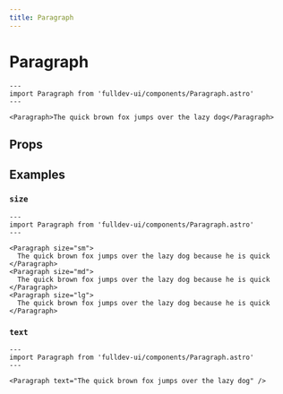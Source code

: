 ```yaml
---
title: Paragraph
---
```


# Paragraph


```astro live
---
import Paragraph from 'fulldev-ui/components/Paragraph.astro'
---

<Paragraph>The quick brown fox jumps over the lazy dog</Paragraph>
```

## Props

<PropsTable />

## Examples

### `size`

```astro live
---
import Paragraph from 'fulldev-ui/components/Paragraph.astro'
---

<Paragraph size="sm">
  The quick brown fox jumps over the lazy dog because he is quick
</Paragraph>
<Paragraph size="md">
  The quick brown fox jumps over the lazy dog because he is quick
</Paragraph>
<Paragraph size="lg">
  The quick brown fox jumps over the lazy dog because he is quick
</Paragraph>
```

### `text`

```astro live
---
import Paragraph from 'fulldev-ui/components/Paragraph.astro'
---

<Paragraph text="The quick brown fox jumps over the lazy dog" />
```
